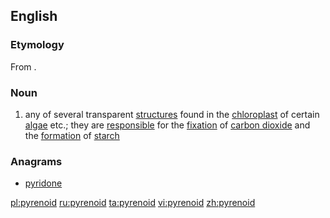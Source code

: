 ==English==

===Etymology===
From {{suffix|pyrene|oid}}.

===Noun===
{{wikipedia}}
{{en-noun}}

# {{context|biology}} any of several transparent [[structure]]s found in the [[chloroplast]] of certain [[algae]] etc.; they are [[responsible]] for the [[fixation]] of [[carbon dioxide]] and the [[formation]] of [[starch]]

===Anagrams===
* [[pyridone#English|pyridone]]

[[pl:pyrenoid]]
[[ru:pyrenoid]]
[[ta:pyrenoid]]
[[vi:pyrenoid]]
[[zh:pyrenoid]]